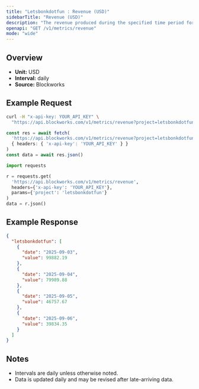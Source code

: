 ```yaml
---
title: "Letsbonkdotfun : Revenue (USD)"
sidebarTitle: "Revenue (USD)"
description: "The revenue produced during the specified time period for given project."
openapi: "GET /v1/metrics/revenue"
mode: "wide"
---
```


## Overview

- **Unit:** USD
- **Interval:** daily
- **Source:** Blockworks

## Example Request

<CodeGroup>

```bash cURL
curl -H "x-api-key: YOUR_API_KEY" \
  "https://api.blockworks.com/v1/metrics/revenue?project=letsbonkdotfun"
```

```typescript TypeScript
const res = await fetch(
  'https://api.blockworks.com/v1/metrics/revenue?project=letsbonkdotfun',
  { headers: { 'x-api-key': 'YOUR_API_KEY' } }
)
const data = await res.json()
```

```python Python
import requests

r = requests.get(
  'https://api.blockworks.com/v1/metrics/revenue',
  headers={'x-api-key': 'YOUR_API_KEY'},
  params={'project': 'letsbonkdotfun'}
)
data = r.json()
```

</CodeGroup>

## Example Response

```json
{
  "letsbonkdotfun": [
    {
      "date": "2025-09-03",
      "value": 99882.19
    },
    {
      "date": "2025-09-04",
      "value": 79989.88
    },
    {
      "date": "2025-09-05",
      "value": 46757.67
    },
    {
      "date": "2025-09-06",
      "value": 39834.35
    }
  ]
}
```

## Notes
- Intervals are daily unless otherwise noted.
- Data is updated daily and may be revised after late-arriving data.
